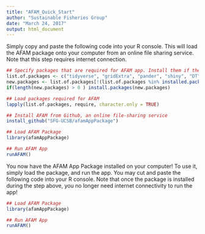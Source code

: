 ```yaml
---
title: "AFAM_Quick_Start"
author: "Sustainable Fisheries Group"
date: "March 24, 2017"
output: html_document
---
```


Simply copy and paste the following code into your R console. This will load the AFAM package onto your computer from an online file sharing service. Note that this step requires internet connection.

```r
## Specify packages that are required for AFAM app. Install them if they're not installed already
list.of.packages <- c("tidyverse", "gridExtra", "pander", "shiny", "DT","devtools")
new.packages <- list.of.packages[!(list.of.packages %in% installed.packages()[,"Package"])]
if(length(new.packages) > 0 ) install.packages(new.packages)

## Load packages required for AFAM
lapply(list.of.packages, require, character.only = TRUE)

## Install AFAM from Github, an online file-sharing service
install_github("SFG-UCSB/afamAppPackage")

## Load AFAM Package
library(afamAppPackage)

## Run AFAM App
runAFAM()
```

You now have the AFAM App Package installed on your computer! To use it, simply load the package, and run the app. You may cut and paste the following code into your R console. Note that once the package is installed during the step above, you no longer need internet connectivity to run the app!

```r
## Load AFAM Package
library(afamAppPackage)

## Run AFAM App
runAFAM()
```